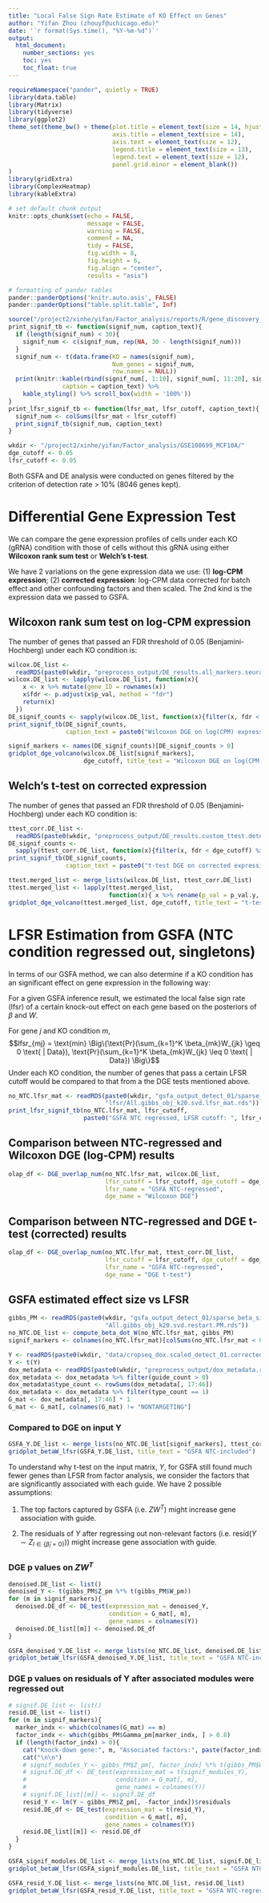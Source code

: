 ```yaml
---
title: "Local False Sign Rate Estimate of KO Effect on Genes"
author: "Yifan Zhou (zhouyf@uchicago.edu)"
date: '`r format(Sys.time(), "%Y-%m-%d")`'
output:
  html_document:
    number_sections: yes
    toc: yes
    toc_float: true
---
```


```r
requireNamespace("pander", quietly = TRUE)
library(data.table)
library(Matrix)
library(tidyverse)
library(ggplot2)
theme_set(theme_bw() + theme(plot.title = element_text(size = 14, hjust = 0.5),
                             axis.title = element_text(size = 14),
                             axis.text = element_text(size = 12),
                             legend.title = element_text(size = 13),
                             legend.text = element_text(size = 12),
                             panel.grid.minor = element_blank())
)
library(gridExtra)
library(ComplexHeatmap)
library(kableExtra)

# set default chunk output
knitr::opts_chunk$set(echo = FALSE,
                      message = FALSE,
                      warning = FALSE,
                      comment = NA,
                      tidy = FALSE,
                      fig.width = 8,
                      fig.height = 6,
                      fig.align = "center",
                      results = "asis")

# formatting of pander tables
pander::panderOptions('knitr.auto.asis', FALSE)
pander::panderOptions("table.split.table", Inf)
```

```r
source("/project2/xinhe/yifan/Factor_analysis/reports/R/gene_discovery_functions.R")
print_signif_tb <- function(signif_num, caption_text){
  if (length(signif_num) < 30){
    signif_num <- c(signif_num, rep(NA, 30 - length(signif_num)))
  }
  signif_num <- t(data.frame(KO = names(signif_num),
                             Num_genes = signif_num,
                             row.names = NULL))
  print(knitr::kable(rbind(signif_num[, 1:10], signif_num[, 11:20], signif_num[, 21:30]),
               caption = caption_text) %>%
    kable_styling() %>% scroll_box(width = '100%'))
}
print_lfsr_signif_tb <- function(lfsr_mat, lfsr_cutoff, caption_text){
  signif_num <- colSums(lfsr_mat < lfsr_cutoff)
  print_signif_tb(signif_num, caption_text)
}

wkdir <- "/project2/xinhe/yifan/Factor_analysis/GSE108699_MCF10A/"
dge_cutoff <- 0.05
lfsr_cutoff <- 0.05
```

Both GSFA and DE analysis were conducted on genes filtered by the criterion of detection rate > 10% (8046 genes kept).

# Differential Gene Expression Test

We can compare the gene expression profiles of cells under each KO (gRNA) condition with those of cells without this gRNA using either **Wilcoxon rank sum test** or **Welch's t-test**.

We have 2 variations on the gene expression data we use: (1) **log-CPM expression**; (2) **corrected expression**: log-CPM data corrected for batch effect and other confounding factors and then scaled. The 2nd kind is the expression data we passed to GSFA.

## Wilcoxon rank sum test on log-CPM expression

The number of genes that passed an FDR threshold of 0.05 (Benjamini-Hochberg) under each KO condition is:

```r
wilcox.DE_list <-
  readRDS(paste0(wkdir, "preprocess_output/DE_results.all_markers.seurat_wilcox.rds"))
wilcox.DE_list <- lapply(wilcox.DE_list, function(x){
    x <- x %>% mutate(gene_ID = rownames(x))
    x$fdr <- p.adjust(x$p_val, method = "fdr")
    return(x)
  })
DE_signif_counts <- sapply(wilcox.DE_list, function(x){filter(x, fdr < dge_cutoff) %>% nrow()})
print_signif_tb(DE_signif_counts,
                caption_text = paste0("Wilcoxon DGE on log(CPM) expression, FDR cutoff: ", dge_cutoff))
```

```r
signif_markers <- names(DE_signif_counts)[DE_signif_counts > 0]
gridplot_dge_volcano(wilcox.DE_list[signif_markers],
                     dge_cutoff, title_text = "Wilcoxon DGE on log(CPM)")
```

## Welch's t-test on corrected expression

The number of genes that passed an FDR threshold of 0.05 (Benjamini-Hochberg) under each KO condition is:

```r
ttest_corr.DE_list <-
  readRDS(paste0(wkdir, "preprocess_output/DE_results.custom_ttest.detect_01.corrected_lib_NTC_singleton.rds"))
DE_signif_counts <-
  sapply(ttest_corr.DE_list, function(x){filter(x, fdr < dge_cutoff) %>% nrow()})
print_signif_tb(DE_signif_counts,
                caption_text = paste0("t-test DGE on corrected expression, FDR cutoff: ", dge_cutoff))
```

```r
ttest.merged_list <- merge_lists(wilcox.DE_list, ttest_corr.DE_list)
ttest.merged_list <- lapply(ttest.merged_list,
                            function(x){ x %>% rename(p_val = p_val.y, fdr = fdr.y) })
gridplot_dge_volcano(ttest.merged_list, dge_cutoff, title_text = "t-test DGE on corrected expression")
```

# LFSR Estimation from GSFA (NTC condition regressed out, singletons)

In terms of our GSFA method, we can also determine if a KO condition has an significant effect on gene expression in the following way:

For a given GSFA inference result, we estimated the local false sign rate (lfsr) of a certain knock-out effect on each gene based on the posteriors of $\beta$ and $W$.

For gene $j$ and KO condition $m$,
$$lfsr_{mj} = \text{min} \Big\{\text{Pr}(\sum_{k=1}^K \beta_{mk}W_{jk} \geq 0 \text{ | Data}), \text{Pr}(\sum_{k=1}^K \beta_{mk}W_{jk} \leq 0 \text{ | Data}) \Big\}$$
Under each KO condition, the number of genes that pass a certain LFSR cutoff would be compared to that from a the DGE tests mentioned above.

```r
no_NTC.lfsr_mat <- readRDS(paste0(wkdir, "gsfa_output_detect_01/sparse_beta_singleton/",
                           "lfsr/All.gibbs_obj_k20.svd.lfsr_mat.rds"))
print_lfsr_signif_tb(no_NTC.lfsr_mat, lfsr_cutoff,
                     paste0("GSFA NTC regressed, LFSR cutoff: ", lfsr_cutoff))
```

## Comparison between NTC-regressed and Wilcoxon DGE (log-CPM) results

```r
olap_df <- DGE_overlap_num(no_NTC.lfsr_mat, wilcox.DE_list,
                           lfsr_cutoff = lfsr_cutoff, dge_cutoff = dge_cutoff,
                           lfsr_name = "GSFA NTC-regressed",
                           dge_name = "Wilcoxon DGE")
```

## Comparison between NTC-regressed and DGE t-test (corrected) results

```r
olap_df <- DGE_overlap_num(no_NTC.lfsr_mat, ttest_corr.DE_list,
                           lfsr_cutoff = lfsr_cutoff, dge_cutoff = dge_cutoff,
                           lfsr_name = "GSFA NTC-regressed",
                           dge_name = "DGE t-test")
```

## GSFA estimated effect size vs LFSR

```r
gibbs_PM <- readRDS(paste0(wkdir, "gsfa_output_detect_01/sparse_beta_singleton/",
                           "All.gibbs_obj_k20.svd.restart.PM.rds"))
no_NTC.DE_list <- compute_beta_dot_W(no_NTC.lfsr_mat, gibbs_PM)
signif_markers <- colnames(no_NTC.lfsr_mat)[colSums(no_NTC.lfsr_mat < 0.05) > 0]

Y <- readRDS(paste0(wkdir, "data/cropseq_dox.scaled_detect_01.corrected_lib_NTC_singleton.rds"))
Y <- t(Y)
dox_metadata <- readRDS(paste0(wkdir, "preprocess_output/dox_metadata.rds"))
dox_metadata <- dox_metadata %>% filter(guide_count > 0)
dox_metadata$type_count <- rowSums(dox_metadata[, 17:46])
dox_metadata <- dox_metadata %>% filter(type_count == 1)
G_mat <- dox_metadata[, 17:46] * 1
G_mat <- G_mat[, colnames(G_mat) != "NONTARGETING"]
```

### Compared to DGE on input Y

```r
GSFA_Y.DE_list <- merge_lists(no_NTC.DE_list[signif_markers], ttest_corr.DE_list)
gridplot_betaW_lfsr(GSFA_Y.DE_list, title_text = "GSFA NTC-included")
```

To understand why t-test on the input matrix, $Y$, for GSFA still found much fewer genes than LFSR from factor analysis, we consider the factors that are significantly associated with each guide. We have 2 possible assumptions:

(1) The top factors captured by GSFA (i.e. $ZW^T$) might increase gene association with guide.

(2) The residuals of $Y$ after regressing out non-relevant factors (i.e. $\text{resid} (Y \sim Z_{l \in \{\hat\beta_l = 0\}})$) might increase gene association with guide.

### DGE p values on $ZW^T$


```r
denoised.DE_list <- list()
denoised_Y <- t(gibbs_PM$Z_pm %*% t(gibbs_PM$W_pm))
for (m in signif_markers){
  denoised.DE_df <- DE_test(expression_mat = denoised_Y,
                            condition = G_mat[, m],
                            gene_names = colnames(Y))
  denoised.DE_list[[m]] <- denoised.DE_df
}
```

```r
GSFA_denoised_Y.DE_list <- merge_lists(no_NTC.DE_list, denoised.DE_list)
gridplot_betaW_lfsr(GSFA_denoised_Y.DE_list, title_text = "GSFA NTC-included")
```

### DGE p values on residuals of Y after associated modules were regressed out

```r
# signif.DE_list <- list()
resid.DE_list <- list()
for (m in signif_markers){
  marker_indx <- which(colnames(G_mat) == m)
  factor_indx <- which(gibbs_PM$Gamma_pm[marker_indx, ] > 0.8)
  if (length(factor_indx) > 0){
    cat("Knock-down gene:", m, "Associated factors:", paste(factor_indx, collapse = ","))
    cat("\n\n")
    # signif_modules_Y <- gibbs_PM$Z_pm[, factor_indx] %*% t(gibbs_PM$W_pm[, factor_indx])
    # signif.DE_df <- DE_test(expression_mat = t(signif_modules_Y),
    #                         condition = G_mat[, m],
    #                         gene_names = colnames(Y))
    # signif.DE_list[[m]] <- signif.DE_df
    resid_Y <- lm(Y ~ gibbs_PM$Z_pm[, -factor_indx])$residuals
    resid.DE_df <- DE_test(expression_mat = t(resid_Y),
                           condition = G_mat[, m],
                           gene_names = colnames(Y))
    resid.DE_list[[m]] <- resid.DE_df
  }
}
```

```r
GSFA_signif_modules.DE_list <- merge_lists(no_NTC.DE_list, signif.DE_list)
gridplot_betaW_lfsr(GSFA_signif_modules.DE_list, title_text = "GSFA NTC-regressed")
```

```r
GSFA_resid_Y.DE_list <- merge_lists(no_NTC.DE_list, resid.DE_list)
gridplot_betaW_lfsr(GSFA_resid_Y.DE_list, title_text = "GSFA NTC-regressed")
```
